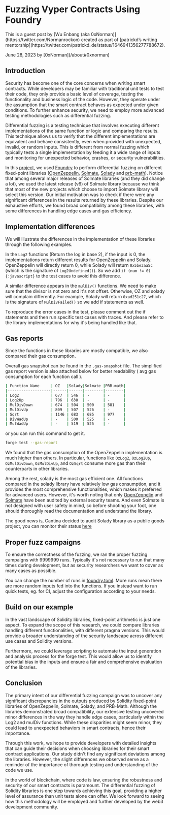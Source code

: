 # Fuzzing Vyper Contracts Using Foundry


<Callout type="info">
  This is a guest post by [Wu Enbang (aka 0xNorman)](https://twitter.com/Normanrockon) created as part of [patrickd’s writing mentorship](https://twitter.com/patrickd_de/status/1646941356277788672).
</Callout>

<p className="text-xs text-right">June 28, 2023 by [0xNorman](/about#0xnorman)</p>

## Introduction
Security has become one of the core concerns when writing smart contracts. While developers may be familiar with traditional unit tests to test their code, they only provide a basic level of coverage, testing the functionality and business logic of the code. However, they operate under the assumption that the smart contract behaves as expected under given conditions. To further enhance security, we need to employ more advanced testing methodologies such as differential fuzzing.

Differential fuzzing is a testing technique that involves executing different implementations of the same function or logic and comparing the results. This technique allows us to verify that the different implementations are equivalent and behave consistently, even when provided with unexpected, invalid, or random inputs. This is different from normal fuzzing which typically tests a single implementation by feeding it a wide range of inputs and monitoring for unexpected behavior, crashes, or security vulnerabilities.

In this [project](https://github.com/EnbangWu/differential-fuzzing/tree/main), we used [Foundry](https://book.getfoundry.sh/getting-started/installation) to perform differential fuzzing on different fixed-point libraries ([OpenZeppelin](https://github.com/OpenZeppelin/openzeppelin-contracts/tree/0a25c1940ca220686588c4af3ec526f725fe2582), [Solmate](https://github.com/transmissions11/solmate/tree/2001af43aedb46fdc2335d2a7714fb2dae7cfcd1), [Solady](https://github.com/vectorized/solady/tree/74c34fb4c4af0ba35489b25c3a55388e498874a8) and [prb-math](https://github.com/PaulRBerg/prb-math/tree/7ce3009bbfa0d8e2d430b7a1a9ca46b6e706d90d)). Notice that among several major releases of Solmate libraries (and they did change a lot), we used the latest release (v6) of Solmate library because we think that most of the new projects which choose to import Solmate library will select this version. Our initial motivation was to check if there were any significant differences in the results returned by these libraries. Despite our exhaustive efforts, we found broad compatibility among these libraries, with some differences in handling edge cases and gas efficiency.

## Implementation differences
We will illustrate the differences in the implementation of these libraries through the following examples.

In the `Log2` functions (Return the log in base 2), if the input is 0, the implementations return different results for OpenZeppelin and Solady. OpenZeppelin will directly return 0, while Solady will return `0x5be3aa5c` (which is the signature of `Log2Undefined()`). So we add `if (num != 0){:javascript}` to the test cases to avoid this difference.

A similar difference appears in the `mulDiv()` functions. We need to make sure that the divisor is not zero and it's not offset. Otherwise, OZ and solady will complain differently. For example, Solady will return `0xad251c27`, which is the signature of `MulDivFailed()` so we add if statements as well. 

To reproduce the error cases in the test, please comment out the if statements and then run specific test cases with traces. And please refer to the library implementations for why it's being handled like that. 
## Gas reports
Since the functions in these libraries are mostly compatible, we also compared their gas consumption.

Overall gas snapshot can be found in the `.gas-snapshot` file. The simplified gas report version is also attached below for better readability ( avg gas consumption for each function call ).
```bash
| Function Name     | OZ   |Solady|Solmate |PRB-math|
|-------------------|------|------|--------|--------|
| Log2              | 677  | 546  | -      | -      |
| Log2Up            | 796  | 638  | -      | -      |
| MulDivDown        | 674  | 504  | 500    | 581    |
| MulDivUp          | 809  | 507  | 526    | -      |
| Sqrt              | 1146 | 683  | 685    | 977    |
| DivWadUp          | -    | 500  | 525    | -      |
| MulWadUp          | -    | 519  | 525    | -      |
```
or you can run this command to get it. 
```bash
forge test --gas-report
```
We found that the gas consumption of the OpenZeppelin implementation is much higher than others. In particular, functions like 
`OzLog2`, `OzLog2Up`, `OzMulDivDown`, `OzMulDivUp`, and `OzSqrt` consume more gas than their counterparts in other libraries.

Among the rest, solady is the most gas efficient one. All functions compared in the solady library have relatively low gas consumption, and it provides the most comprehensive functionalities,  which makes it preferred for advanced users. However, it's worth noting that only [OpenZeppelin](https://github.com/OpenZeppelin/openzeppelin-contracts/blob/38a450460d8c501980932b136c8e7c99f6071902/audit/ZeppelinAudit.md) and [Solmate](https://github.com/transmissions11/solmate/blob/main/audits/v6-Fixed-Point-Solutions.pdf) have been audited by external security teams. And even Solmate is not designed with user safety in mind, so before shooting your foot, one should thoroughly read the documentation and understand the library. 

The good news is, Cantina decided to audit Solady library as a public goods project, you can monitor their status [here](https://cantina.xyz/crowdfund/solady)

## Proper fuzz campaigns
To ensure the correctness of the fuzzing, we ran the proper fuzzing campaigns with 9999999 runs. Typically it's not necessary to run that many times during development, but as security researchers we want to cover as many cases as possible.

You can change the number of runs in  [foundry.toml](https://github.com/EnbangWu/differential-fuzzing/blob/main/foundry.toml). More runs mean there are more random inputs fed into the functions. If you instead want to run quick tests, eg. for CI, adjust the configuration according to your needs.

## Build on our example
In the vast landscape of Solidity libraries, fixed-point arithmetic is just one aspect. To expand the scope of this research, we could compare libraries handling different functionalities, with different pragma versions. This would provide a broader understanding of the security landscape across different use cases and Solidity versions.

Furthermore, we could leverage scripting to automate the input generation and analysis process for the forge test. This would allow us to identify potential bias in the inputs and ensure a fair and comprehensive evaluation of the libraries.


## Conclusion
The primary intent of our differential fuzzing campaign was to uncover any significant discrepancies in the outputs produced by Solidity fixed-point libraries of OpenZeppelin, Solmate, Solady, and PRB-Math. Although the libraries demonstrated broad compatibility, our extensive testing uncovered minor differences in the way they handle edge cases, particularly within the Log2 and mulDiv functions. While these disparities might seem minor, they could lead to unexpected behaviors in smart contracts, hence their importance.

Through this work, we hope to provide developers with detailed insights that can guide their decisions when choosing libraries for their smart contract applications. Our study didn't find any significant deviations among the libraries. However, the slight differences we observed serve as a reminder of the importance of thorough testing and understanding of the code we use.

In the world of blockchain, where code is law, ensuring the robustness and security of our smart contracts is paramount. The differential fuzzing of Solidity libraries is one step towards achieving this goal, providing a higher level of assurance than unit tests alone can offer. We look forward to seeing how this methodology will be employed and further developed by the web3 development community.